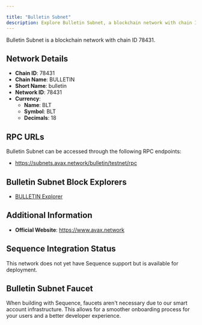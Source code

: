 ```yaml
---

title: "Bulletin Subnet"
description: Explore Bulletin Subnet, a blockchain network with chain ID 78431. Learn about its native currency, BLT, and how to interact with the network.
---
```




Bulletin Subnet is a blockchain network with chain ID 78431.

## Network Details

- **Chain ID**: 78431
- **Chain Name**: BULLETIN
- **Short Name**: bulletin
- **Network ID**: 78431
- **Currency**: 
  - **Name**: BLT
  - **Symbol**: BLT
  - **Decimals**: 18

## RPC URLs

Bulletin Subnet can be accessed through the following RPC endpoints:

- https://subnets.avax.network/bulletin/testnet/rpc

## Bulletin Subnet Block Explorers

- [BULLETIN Explorer](https://subnets-test.avax.network/bulletin)

## Additional Information

- **Official Website**: https://www.avax.network

## Sequence Integration Status

This network does not yet have Sequence support but is available for deployment.

## Bulletin Subnet Faucet

When building with Sequence, faucets aren't necessary due to our smart account infrastructure. This allows for a smoother onboarding process for your users and a better developer experience.

